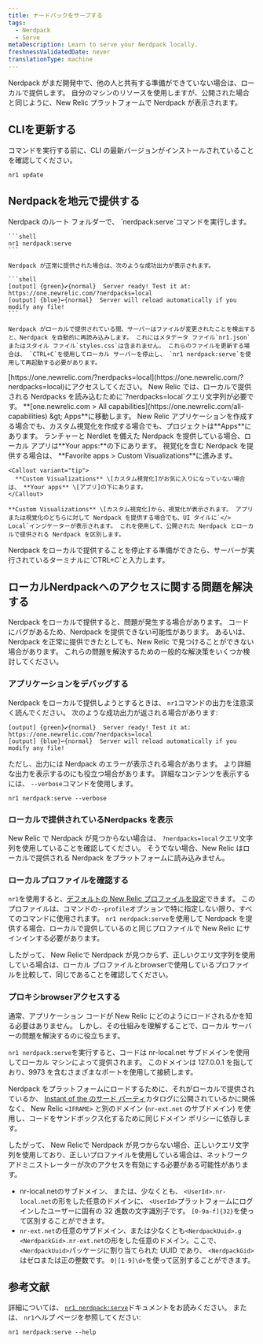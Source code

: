 ```yaml
---
title: ナードパックをサーブする
tags:
  - Nerdpack
  - Serve
metaDescription: Learn to serve your Nerdpack locally.
freshnessValidatedDate: never
translationType: machine
---
```


Nerdpack がまだ開発中で、他の人と共有する準備ができていない場合は、ローカルで提供します。 自分のマシンのリソースを使用しますが、公開された場合と同じように、New Relic プラットフォームで Nerdpack が表示されます。

## CLIを更新する

コマンドを実行する前に、CLI の最新バージョンがインストールされていることを確認してください。

```shell
nr1 update
```

## Nerdpackを地元で提供する

<Steps>
  <Step>
    Nerdpack のルート フォルダーで、 `nerdpack:serve`コマンドを実行します。

    ```shell
    nr1 nerdpack:serve
    ```

    Nerdpack が正常に提供された場合は、次のような成功出力が表示されます。

    ```shell
    [output] {green}✔{normal}  Server ready! Test it at: https://one.newrelic.com/?nerdpacks=local
    [output] {blue}↩{normal}  Server will reload automatically if you modify any file!
    ```

    Nerdpack がローカルで提供されている間、サーバーはファイルが変更されたことを検出すると、Nerdpack を自動的に再読み込みします。 これにはメタデータ ファイル`nr1.json`またはスタイル ファイル`styles.css`は含まれません。 これらのファイルを更新する場合は、 `CTRL+C`を使用してローカル サーバーを停止し、 `nr1 nerdpack:serve`を使用して再起動する必要があります。
  </Step>

  <Step>
    [https://one.newrelic.com/?nerdpacks=local](https://one.newrelic.com/?nerdpacks=local)にアクセスしてください。 New Relic では、ローカルで提供される Nerdpacks を読み込むために`?nerdpacks=local`クエリ文字列が必要です。
  </Step>

  <Step>
    <DNT>**[one.newrelic.com &gt; All capabilities](https://one.newrelic.com/all-capabilities) &amp;gt; Apps**</DNT>に移動します。 New Relic アプリケーションを作成する場合でも、カスタム視覚化を作成する場合でも、プロジェクトは<DNT>**Apps**</DNT>にあります。
  </Step>

  <Step>
    ランチャーと Nerdlet を備えた Nerdpack を提供している場合、ローカル アプリは<DNT>**Your apps:**</DNT>の下にあります。 視覚化を含む Nerdpack を提供する場合は、 <DNT>**Favorite apps &gt; Custom Visualizations**</DNT>に進みます。

    <Callout variant="tip">
      **Custom Visualizations** \[カスタム視覚化]がお気に入りになっていない場合は、 **Your apps** \[アプリ]の下にあります。
    </Callout>

    **Custom Visualizations** \[カスタム視覚化]から、視覚化が表示されます。 アプリまたは視覚化のどちらに対して Nerdpack を提供する場合でも、UI タイルに`</> Local`インジケーターが表示されます。 これを使用して、公開された Nerdpack とローカルで提供される Nerdpack を区別します。
  </Step>

  <Step>
    Nerdpack をローカルで提供することを停止する準備ができたら、サーバーが実行されているターミナルに`CTRL+C`と入力します。
  </Step>
</Steps>

## ローカルNerdpackへのアクセスに関する問題を解決する

Nerdpack をローカルで提供すると、問題が発生する場合があります。 コードにバグがあるため、Nerdpack を提供できない可能性があります。 あるいは、Nerdpack を正常に提供できたとしても、New Relic で見つけることができない場合があります。 これらの問題を解決するための一般的な解決策をいくつか検討してください。

### アプリケーションをデバッグする

Nerdpack をローカルで提供しようとするときは、 `nr1`コマンドの出力を注意深く読んでください。 次のような成功出力が返される場合があります:

```shell
[output] {green}✔{normal}  Server ready! Test it at: https://one.newrelic.com/?nerdpacks=local
[output] {blue}↩{normal}  Server will reload automatically if you modify any file!
```

ただし、出力には Nerdpack のエラーが表示される場合があります。 より詳細な出力を表示するのにも役立つ場合があります。 詳細なコンテンツを表示するには、 `--verbose`コマンドを使用します。

```shell
nr1 nerdpack:serve --verbose
```

### ローカルで提供されているNerdpacks を表示

New Relic で Nerdpack が見つからない場合は、 `?nerdpacks=local`クエリ文字列を使用していることを確認してください。 そうでない場合、New Relic はローカルで提供される Nerdpack をプラットフォームに読み込みません。

### ローカルプロファイルを確認する

`nr1`を使用すると、[デフォルトの New Relic プロファイルを設定](/docs/new-relic-solutions/build-nr-ui/nr1-cli/nr1-common/#nr1-profiles)できます。 このプロファイルは、コマンドの`--profile`オプションで特に指定しない限り、すべてのコマンドに使用されます。 `nr1 nerdpack:serve`を使用して Nerdpack を提供する場合、ローカルで提供しているのと同じプロファイルで New Relic にサインインする必要があります。

したがって、 New Relicで Nerdpack が見つからず、正しいクエリ文字列を使用している場合は、ローカル プロファイルとbrowserで使用しているプロファイルを比較して、同じであることを確認してください。

### プロキシbrowserアクセスする

通常、アプリケーション コードが New Relic にどのようにロードされるかを知る必要はありません。 しかし、その仕組みを理解することで、ローカル サーバーの問題を解決するのに役立ちます。

`nr1 nerdpack:serve`を実行すると、コードは nr-local.net サブドメインを使用してローカル マシンによって提供されます。 このドメインは 127.0.0.1 を指しており、9973 を含むさまざまなポートを使用して接続します。

Nerdpack をプラットフォームにロードするために、それがローカルで提供されているか、 [Instant of the のサード パーティ](https://newrelic.com/instant-observability)カタログに公開されているかに関係なく、 New Relic `<IFRAME>` と別のドメイン (`nr-ext.net` のサブドメイン) を使用し、コードをサンドボックス化するために同じドメイン ポリシーに依存します。

したがって、 New Relicで Nerdpack が見つからない場合、正しいクエリ文字列を使用しており、正しいプロファイルを使用している場合は、ネットワーク アドミニストレーターが次のアクセスを有効にする必要がある可能性があります。

* nr-local.netのサブドメイン、 または、少なくとも、 `<UserId>.nr-local.net`の形をした任意のドメインに、 `<UserId>`プラットフォームにログインしたユーザーに固有の 32 進数の文字識別子です。 `[0-9a-f]{32}`を使って区別することができます。
* `nr-ext.net`の任意のサブドメイン、または少なくとも`<NerdpackUuid>.g <NerdpackGid>.nr-ext.net`の形をした任意のドメイン。ここで、 `<NerdpackUuid>`パッケージに割り当てられた UUID であり、 `<NerdpackGid>`はゼロまたは正の整数です。 `0|[1-9]\d+`を使って区別することができます。

## 参考文献

詳細については、 [`nr1 nerdpack:serve`](/docs/new-relic-solutions/build-nr-ui/nr1-cli/nr1-nerdpack/#nr1-nerdpackserve)ドキュメントをお読みください。 または、 `nr1`ヘルプ ページを参照してください:

```shell
nr1 nerdpack:serve --help
```